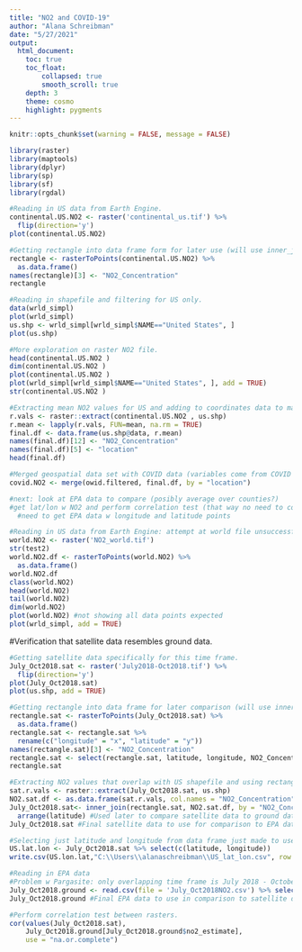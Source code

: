 ```yaml
---
title: "NO2 and COVID-19"
author: "Alana Schreibman"
date: "5/27/2021"
output: 
  html_document:
    toc: true
    toc_float: 
        collapsed: true
        smooth_scroll: true
    depth: 3 
    theme: cosmo
    highlight: pygments
---
```


```r
knitr::opts_chunk$set(warning = FALSE, message = FALSE)
```

```r
library(raster)
library(maptools)
library(dplyr)
library(sp)
library(sf)
library(rgdal)
```

```r
#Reading in US data from Earth Engine. 
continental.US.NO2 <- raster('continental_us.tif') %>%
  flip(direction='y')
plot(continental.US.NO2)

#Getting rectangle into data frame form for later use (will use inner_join to match coordinates from rectangle with NO2 concentrations from below).
rectangle <- rasterToPoints(continental.US.NO2) %>%
  as.data.frame() 
names(rectangle)[3] <- "NO2_Concentration"
rectangle

#Reading in shapefile and filtering for US only.
data(wrld_simpl)
plot(wrld_simpl) 
us.shp <- wrld_simpl[wrld_simpl$NAME=="United States", ]
plot(us.shp)

#More exploration on raster NO2 file. 
head(continental.US.NO2 )
dim(continental.US.NO2 )
plot(continental.US.NO2 )
plot(wrld_simpl[wrld_simpl$NAME=="United States", ], add = TRUE)
str(continental.US.NO2 )

#Extracting mean NO2 values for US and adding to coordinates data to make final data frame.
r.vals <- raster::extract(continental.US.NO2 , us.shp)
r.mean <- lapply(r.vals, FUN=mean, na.rm = TRUE)
final.df <- data.frame(us.shp@data, r.mean) 
names(final.df)[12] <- "NO2_Concentration"
names(final.df)[5] <- "location"
head(final.df)

#Merged geospatial data set with COVID data (variables come from COVID exploratory analysis RMD file). 
covid.NO2 <- merge(owid.filtered, final.df, by = "location")

#next: look at EPA data to compare (posibly average over counties?)
#get lat/lon w NO2 and perform correlation test (that way no need to convert)
  #need to get EPA data w longitude and latitude points

```

```r
#Reading in US data from Earth Engine: attempt at world file unsuccessful. 
world.NO2 <- raster('NO2_world.tif')
str(test2)
world.NO2.df <- rasterToPoints(world.NO2) %>%
  as.data.frame()
world.NO2.df
class(world.NO2)
head(world.NO2)
tail(world.NO2)
dim(world.NO2)
plot(world.NO2) #not showing all data points expected
plot(wrld_simpl, add = TRUE)
```

#Verification that satellite data resembles ground data. 
```r
#Getting satellite data specifically for this time frame. 
July_Oct2018.sat <- raster('July2018-Oct2018.tif') %>%
  flip(direction='y')
plot(July_Oct2018.sat)
plot(us.shp, add = TRUE)

#Getting rectangle into data frame for later comparison (will use inner_join to match coordinates from rectangle with NO2 concentrations from below). 
rectangle.sat <- rasterToPoints(July_Oct2018.sat) %>%
  as.data.frame()  
rectangle.sat <- rectangle.sat %>% 
  rename(c("longitude" = "x", "latitude" = "y")) 
names(rectangle.sat)[3] <- "NO2_Concentration"
rectangle.sat <- select(rectangle.sat, latitude, longitude, NO2_Concentration)
rectangle.sat

#Extracting NO2 values that overlap with US shapefile and using rectangle.sat to keep only the overlap.  
sat.r.vals <- raster::extract(July_Oct2018.sat, us.shp)
NO2.sat.df <- as.data.frame(sat.r.vals, col.names = "NO2_Concentration")
July_Oct2018.sat<- inner_join(rectangle.sat, NO2.sat.df, by = "NO2_Concentration") %>%
  arrange(latitude) #Used later to compare satellite data to ground data. 
July_Oct2018.sat #Final satellite data to use for comparison to EPA data. 

#Selecting just latitude and longitude from data frame just made to use with Pargasite retrieval. 
US.lat.lon <- July_Oct2018.sat %>% select(c(latitude, longitude))
write.csv(US.lon.lat,"C:\\Users\\alanaschreibman\\US_lat_lon.csv", row.names = FALSE) #Used to gather EPA data from Pargasite. 

#Reading in EPA data
#Problem w Pargasite: only overlapping time frame is July 2018 - October 2018 (Pargasite stops working in November 2018)
July_Oct2018.ground <- read.csv(file = 'July_Oct2018NO2.csv') %>% select(c("Latitude", "Longitude", "no2_estimate"))
July_Oct2018.ground #Final EPA data to use in comparison to satellite data. 

#Perform correlation test between rasters. 
cor(values(July_Oct2018.sat),
    July_Oct2018.ground[July_Oct2018.ground$no2_estimate],
    use = "na.or.complete")
```


